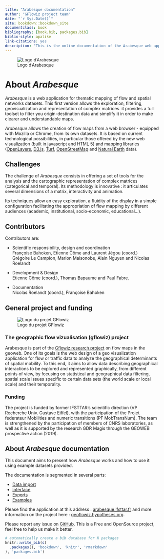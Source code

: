 --- 
title: "Arabesque documentation"
author: "GFlowiz project team"
date: "`r Sys.Date()`"
site: bookdown::bookdown_site
documentclass: book
bibliography: [book.bib, packages.bib]
biblio-style: apalike
link-citations: yes
description: "This is the online documentation of the Arabesque web application."
---

![Logo d'Arabesque](images/logo_arabesque_clair.png)

# About _Arabesque_ {-}

_Arabesque_ is a web application for thematic mapping of flow and spatial networks datasets.
This first version allows the exploration, filtering, geovisualization 
and representation of complex matrices. 
it provides a full toolset to filter you origin-destination data and 
simplify it in order to make clearer and understandable maps.

_Arabesque_ allows the creation of flow maps from a web browser - 
equipped with Mozilla or Chrome, from its own datasets.
It is based on current technological possibilities, in particular 
those offered by the new web visualization (built in javascript and HTML 5) 
and mapping libraries ([OpenLayers](https://openlayers.org/), [D3.js](https://d3js.org/), [Turf](https://turfjs.org/), [OpenStreetMap](https://www.openstreetmap.org) and [Natural Earth](https://www.naturalearthdata.com/) data). 

## Challenges {-}

The challenge of _Arabesque_ consists in offering a set of tools for 
the analysis and the cartographic representation of complex matrices 
(categorical and temporal). Its methodology is innovative : 
it articulates several dimensions of a matrix, interactivity and animation.

Its techniques allow an easy exploration, a fluidity of the display 
in a simple configuration facilitating the appropriation of flow mapping 
by different audiences (academic, institutional, socio-economic, educational...).

## Contributors {-}

Contributors are:

- Scientific responsibility, design and coordination </br>
 Françoise Bahoken, Etienne Côme and Laurent Jégou (coord.) </br>
 Grégoire Le Campion, Marion Maisonobe, Alain Nguyen and Nicolas Roelandt
 
- Development & Design </br>
Etienne Côme (coord.), Thomas Bapaume and Paul Fabre.

- Documentation </br>
Nicolas Roelandt (coord.), Françoise Bahoken

## General project and funding {-}

![Logo du projet GFlowiz](images/logo_gflowiz.jpg)

### The geographic flow vizualisation (gflowiz) project {-}

Arabesque is part of the [Gflowiz  research project](https://geoflowiz.hypotheses.org/) on flow maps in the geoweb.
One of its goals is the web design of a geo visualization application for flow
or traffic data to analyze the geographical determinants of spatial mobility. 
To this end, it aims to allow data describing geographical interactions to be explored and represented graphically, from different points of view, 
by focusing on statistical and geographical data filtering, 
spatial scale issues specific to certain data sets 
(the world scale or local scale) and their temporality.

### Funding {-}

The project is funded by former IFSTTAR's scientific direction 
(VP Recherche Univ. Gustave Eiffel), with the participation of the 
Projet federateur Mobilities and numeric transitions (PF MobTransNum). 
The team is strengthened by the participation of members of CNRS laboratories,
as well as it is  supported by the research GDR Magis through the GEOWEB
prospective action (2019).

## About _Arabesque_ documentation {-}

This document aims to present how _Arabesque_ works and how to use it using example datasets provided.

The documentation is segmented in several parts:

* [Data import](./data-import.html)
* [Interface](./interface.html)
* [Exports](./exports.html)
* [Examples](./examples.html)
 
Please find the application at this address : [arabesque.ifsttar.fr](http://arabesque.ifsttar.fr/) and more information on the project here : [geoflowiz.hypotheses.org](https://geoflowiz.hypotheses.org/).

Please report any issue on [GitHub](https://github.com/gflowiz/arabesque). This is a Free and OpenSource project, feel free to help us make it better.



```{r include=FALSE}
# automatically create a bib database for R packages
knitr::write_bib(c(
  .packages(), 'bookdown', 'knitr', 'rmarkdown'
), 'packages.bib')
```
